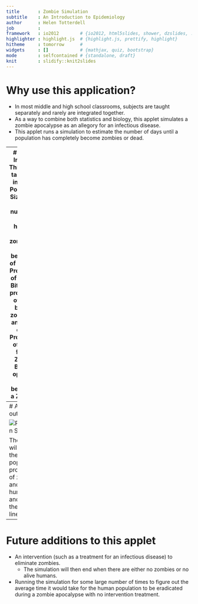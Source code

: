 ```yaml
---
title       : Zombie Simulation
subtitle    : An Introduction to Epidemiology
author      : Helen Totterdell
job         : 
framework   : io2012        # {io2012, html5slides, shower, dzslides, ...}
highlighter : highlight.js  # {highlight.js, prettify, highlight}
hitheme     : tomorrow      # 
widgets     : []            # {mathjax, quiz, bootstrap}
mode        : selfcontained # {standalone, draft}
knit        : slidify::knit2slides
---
```

# Why use this application?
- In most middle and high school classrooms, subjects are taught separately
and rarely are integrated together.
- As a way to combine both statistics and biology, this applet simulates a
zombie apocalypse as an allegory for an infectious disease.
- This applet runs a simulation to estimate the number of days until a
population has completely become zombies or dead.

---
# Applet Inputs
-  This applet takes in 3 inputs:
  * Population Size - The initial number of both humans and zombies at the
  beginning of Day 1.
  * Probability of Zombie Bite - The probability of being bit by a zombie on
  any given day.
  * Probability of Death from a Zombie Bite (as opposed to becoming a Zombie)

---
# Applet output

<img src="Plot.PNG" alt="Population Statistics" align="center">

The applet will output the daily population proportions of zombies and humans
and graph them on a line chart.

---
# Future additions to this applet

- An intervention (such as a treatment for an infectious disease) to eliminate zombies.
  * The simulation will then end when there are either no zombies or no alive humans.
- Running the simulation for some large number of times to figure out the average time it would take for the human population to be eradicated during a zombie apocalypse with no intervention treatment.


